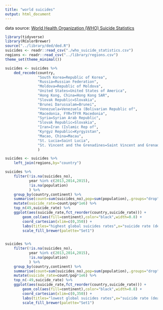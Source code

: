 ```yaml
---
title: "world suicides"
output: html_document
---
```


data source: [World Health Organization (WHO) Suicide Statistics](https://www.kaggle.com/szamil/who-suicide-statistics)


```r
library(tidyverse)
library(RColorBrewer)
source("../library/ded/ded.R")
suicides <- readr::read_csv("./who_suicide_statistics.csv")
regions <- readr::read_csv("../library/regions.csv")
theme_set(theme_minimal())
```


```r
suicides <- suicides %>%
    ded_recode(country,
               "South Korea=Republic of Korea",
               "Russia=Russian Federation",
               "Moldova=Republic of Moldova",
               "United States=United States of America",
               "Hong Kong, China=Hong Kong SAR",
               "Slovak Republic=Slovakia",
               "Brunei Darussalam=Brunei",
               "Venezuela=Venezuela (Bolivarian Republic of",
               "Macedonia, FYR=TFYR Macedonia",
               "Syria=Syrian Arab Republic",
               "Slovak Republic=Slovakia",
               "Iran=Iran (Islamic Rep of",
               "Kyrgyz Republic=Kyrgyzstan",
               "Macao, China=Macau",
               "St. Lucia=Saint Lucia",
               "St. Vincent and the Grenadines=Saint Vincent and Grenadines"
               )

suicides <- suicides %>% 
    left_join(regions,by="country")
```


```r
suicides %>% 
    filter(!is.na(suicides_no),
           year %in% c(2013,2014,2015),
           !is.na(population)
           ) %>% 
    group_by(country,continent) %>% 
    summarise(count=sum(suicides_no),pop=sum(population),.groups="drop") %>% 
    mutate(suicide_rate=count/pop*1e6) %>% 
    top_n(49,suicide_rate) %>% 
    ggplot(aes(suicide_rate,fct_reorder(country,suicide_rate))) +
        geom_col(aes(fill=continent),color="black",width=0.8) +
        coord_cartesian(xlim=c(0,350)) +
        labs(titles="highest global suicides rates",x="suicide rate (deaths per million)",y="") +
        scale_fill_brewer(palette="Set1")
        
```


```r
suicides %>% 
    filter(!is.na(suicides_no),
           year %in% c(2013,2014,2015),
           !is.na(population)
           ) %>% 
    group_by(country,continent) %>% 
    summarise(count=sum(suicides_no),pop=sum(population),.groups="drop") %>% 
    mutate(suicide_rate=count/pop*1e6) %>% 
    top_n(-49,suicide_rate) %>% 
    ggplot(aes(suicide_rate,fct_reorder(country,suicide_rate))) +
        geom_col(aes(fill=continent),color="black",width=0.8) +
        coord_cartesian(xlim=c(0,350)) +
        labs(titles="lowest global suicides rates",x="suicide rate (deaths per million)",y="") +
        scale_fill_brewer(palette="Set1")
        
```
